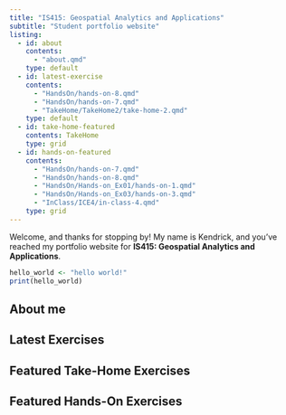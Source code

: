 ```yaml
---
title: "IS415: Geospatial Analytics and Applications"
subtitle: "Student portfolio website"
listing:
  - id: about
    contents:
      - "about.qmd"
    type: default
  - id: latest-exercise
    contents:
      - "HandsOn/hands-on-8.qmd"
      - "HandsOn/hands-on-7.qmd"
      - "TakeHome/TakeHome2/take-home-2.qmd"
    type: default
  - id: take-home-featured
    contents: TakeHome
    type: grid
  - id: hands-on-featured
    contents:
      - "HandsOn/hands-on-7.qmd"
      - "HandsOn/hands-on-8.qmd"
      - "HandsOn/Hands-on_Ex01/hands-on-1.qmd"
      - "HandsOn/Hands-on_Ex03/hands-on-3.qmd"
      - "InClass/ICE4/in-class-4.qmd"
    type: grid
---
```


Welcome, and thanks for stopping by! My name is Kendrick, and you've reached my portfolio website for **IS415: Geospatial Analytics and Applications**.

```r
hello_world <- "hello world!"
print(hello_world)
```

## About me

:::{#about}
:::

## Latest Exercises

:::{#latest-exercise}
:::

## Featured Take-Home Exercises

:::{#take-home-featured}
:::

## Featured Hands-On Exercises

:::{#hands-on-featured}
:::